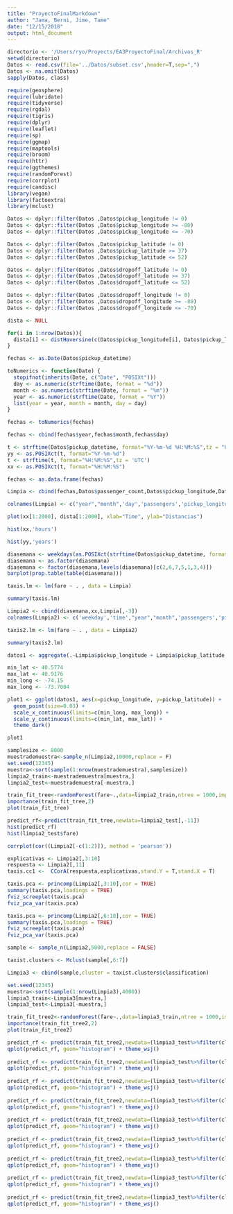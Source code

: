 ```yaml
---
title: "ProyectoFinalMarkdown"
author: "Jama, Berni, Jime, Tame"
date: "12/15/2018"
output: html_document
---
```


```r
directorio <- '/Users/ryo/Proyects/EA3ProyectoFinal/Archivos_R'
setwd(directorio)
Datos <- read.csv(file='../Datos/subset.csv',header=T,sep=",")
Datos <- na.omit(Datos)
sapply(Datos, class)
```

```r
require(geosphere)
require(lubridate)
require(tidyverse)
require(rgdal)
require(tigris)
require(dplyr)
require(leaflet)
require(sp)
require(ggmap)
require(maptools)
require(broom)
require(httr)
require(ggthemes)
require(randomForest)
require(corrplot)
require(candisc)
library(vegan)
library(factoextra)
library(mclust)
```

```r
Datos <- dplyr::filter(Datos ,Datos$pickup_longitude != 0)
Datos <- dplyr::filter(Datos ,Datos$pickup_longitude >= -80)
Datos <- dplyr::filter(Datos ,Datos$pickup_longitude <= -70)

Datos <- dplyr::filter(Datos ,Datos$pickup_latitude != 0)
Datos <- dplyr::filter(Datos ,Datos$pickup_latitude >= 37)
Datos <- dplyr::filter(Datos ,Datos$pickup_latitude <= 52)

Datos <- dplyr::filter(Datos ,Datos$dropoff_latitude != 0)
Datos <- dplyr::filter(Datos ,Datos$dropoff_latitude >= 37)
Datos <- dplyr::filter(Datos ,Datos$dropoff_latitude <= 52)

Datos <- dplyr::filter(Datos ,Datos$dropoff_longitude != 0)
Datos <- dplyr::filter(Datos ,Datos$dropoff_longitude >= -80)
Datos <- dplyr::filter(Datos ,Datos$dropoff_longitude <= -70)

dista <- NULL

for(i in 1:nrow(Datos)){
  dista[i] <- distHaversine(c(Datos$pickup_longitude[i], Datos$pickup_latitude[i]), c(Datos$dropoff_longitude[i], Datos$dropoff_latitude[i]),r = 3963)
}
```

```r
fechas <- as.Date(Datos$pickup_datetime)

toNumerics <- function(Date) {
  stopifnot(inherits(Date, c("Date", "POSIXt")))
  day <- as.numeric(strftime(Date, format = "%d"))
  month <- as.numeric(strftime(Date, format = "%m"))
  year <- as.numeric(strftime(Date, format = "%Y"))
  list(year = year, month = month, day = day)
}

fechas <- toNumerics(fechas)

fechas <- cbind(fechas$year,fechas$month,fechas$day)
```

```r
t <- strftime(Datos$pickup_datetime, format="%Y-%m-%d %H:%M:%S",tz = "UTC")
yy <- as.POSIXct(t, format="%Y-%m-%d")
t <- strftime(t, format="%H:%M:%S",tz = 'UTC')
xx <- as.POSIXct(t, format="%H:%M:%S")
```

```r
fechas <- as.data.frame(fechas)

Limpia <- cbind(fechas,Datos$passenger_count,Datos$pickup_longitude,Datos$pickup_latitude,Datos$dropoff_longitude,Datos$dropoff_latitude,dista,Datos$fare_amount)

colnames(Limpia) <- c("year","month",'day','passengers','pickup_longitude','pickup_latitude','dropoff_longitude','dropoff_latitude','distance','fare')
```

```r
plot(xx[1:2000], dista[1:2000], xlab="Time", ylab="Distancias")

hist(xx,'hours')

hist(yy,'years')
```

```r
diasemana <- weekdays(as.POSIXct(strftime(Datos$pickup_datetime, format="%Y-%m-%d %H:%M:%S",tz = "UTC")))
diasemana <- as.factor(diasemana)
diasemana <- factor(diasemana,levels(diasemana)[c(2,6,7,5,1,3,4)])
barplot(prop.table(table(diasemana)))
```


```r
taxis.lm <- lm(fare ~ . , data = Limpia)

summary(taxis.lm)
```

```r
Limpia2 <- cbind(diasemana,xx,Limpia[,-3])
colnames(Limpia2) <- c('weekday','time',"year","month",'passengers','pickup_longitude','pickup_latitude','dropoff_longitude','dropoff_latitude','distance','fare')

taxis2.lm <- lm(fare ~ . , data = Limpia2)

summary(taxis2.lm)
```

```r
datos1 <- aggregate(.~Limpia$pickup_longitude + Limpia$pickup_latitude, Limpia, sum)

min_lat <- 40.5774
max_lat <- 40.9176
min_long <- -74.15
max_long <- -73.7004
```

```r
plot1 <- ggplot(datos1, aes(x=pickup_longitude, y=pickup_latitude)) +
  geom_point(size=0.03) +
  scale_x_continuous(limits=c(min_long, max_long)) +
  scale_y_continuous(limits=c(min_lat, max_lat)) + 
  theme_dark()

plot1
```

```r
samplesize <- 8000
muestrademuestra<-sample_n(Limpia2,10000,replace = F)
set.seed(12345)
muestra<-sort(sample(1:nrow(muestrademuestra),samplesize))
limpia2_train<-muestrademuestra[muestra,]
limpia2_test<-muestrademuestra[-muestra,]

train_fit_tree<-randomForest(fare~.,data=limpia2_train,ntree = 1000,importance=TRUE,proximity=TRUE)
importance(train_fit_tree,2)
plot(train_fit_tree)

predict_rf<-predict(train_fit_tree,newdata=limpia2_test[,-11])
hist(predict_rf)
hist(limpia2_test$fare)
```

```r
corrplot(cor((Limpia2[-c(1:2)]), method = 'pearson'))
```

```r
explicativas <- Limpia2[,3:10]
respuesta <- Limpia2[,11]
taxis.cc1 <-  CCorA(respuesta,explicativas,stand.Y = T,stand.X = T)
```

```r
taxis.pca <- princomp(Limpia2[,3:10],cor = TRUE)
summary(taxis.pca,loadings = TRUE)
fviz_screeplot(taxis.pca)
fviz_pca_var(taxis.pca)
```


```r
taxis.pca <- princomp(Limpia2[,6:10],cor = TRUE)
summary(taxis.pca,loadings = TRUE)
fviz_screeplot(taxis.pca)
fviz_pca_var(taxis.pca)
```

```r
sample <- sample_n(Limpia2,5000,replace = FALSE)

taxist.clusters <- Mclust(sample[,6:7])

Limpia3 <- cbind(sample,cluster = taxist.clusters$classification)

set.seed(12345)
muestra<-sort(sample(1:nrow(Limpia3),4000))
limpia3_train<-Limpia3[muestra,]
limpia3_test<-Limpia3[-muestra,]

train_fit_tree2<-randomForest(fare~.,data=limpia3_train,ntree = 1000,importance=TRUE,proximity=TRUE)
importance(train_fit_tree2,2)
plot(train_fit_tree2)

predict_rf <- predict(train_fit_tree2,newdata=(limpia3_test%>%filter(cluster == 1))[,-11])
qplot(predict_rf, geom="histogram") + theme_wsj()
  
predict_rf <- predict(train_fit_tree2,newdata=(limpia3_test%>%filter(cluster == 2))[,-11])
qplot(predict_rf, geom="histogram") + theme_wsj()
  
predict_rf <- predict(train_fit_tree2,newdata=(limpia3_test%>%filter(cluster == 3))[,-11])
qplot(predict_rf, geom="histogram") + theme_wsj()
  
predict_rf <- predict(train_fit_tree2,newdata=(limpia3_test%>%filter(cluster == 4))[,-11])
qplot(predict_rf, geom="histogram") + theme_wsj()
  
predict_rf <- predict(train_fit_tree2,newdata=(limpia3_test%>%filter(cluster == 5))[,-11])
qplot(predict_rf, geom="histogram") + theme_wsj()
  
predict_rf <- predict(train_fit_tree2,newdata=(limpia3_test%>%filter(cluster == 6))[,-11])
qplot(predict_rf, geom="histogram") + theme_wsj()
  
predict_rf <- predict(train_fit_tree2,newdata=(limpia3_test%>%filter(cluster == 7))[,-11])
qplot(predict_rf, geom="histogram") + theme_wsj()
  
predict_rf <- predict(train_fit_tree2,newdata=(limpia3_test%>%filter(cluster == 8))[,-11])
qplot(predict_rf, geom="histogram") + theme_wsj()
  
predict_rf <- predict(train_fit_tree2,newdata=(limpia3_test%>%filter(cluster == 9))[,-11])
qplot(predict_rf, geom="histogram") + theme_wsj()

```







